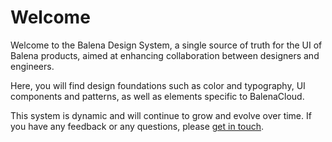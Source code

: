 
<Meta title="Introduction / Welcome" />

# Welcome

Welcome to the Balena Design System, a single source of truth for the UI of Balena products, aimed at enhancing collaboration between designers and engineers. 

Here, you will find design foundations such as color and typography, UI components and patterns, as well as elements specific to BalenaCloud. 

This system is dynamic and will continue to grow and evolve over time. If you have any feedback or any questions, please
[get in touch](?path=/docs/introduction-get-in-touch--docs).
